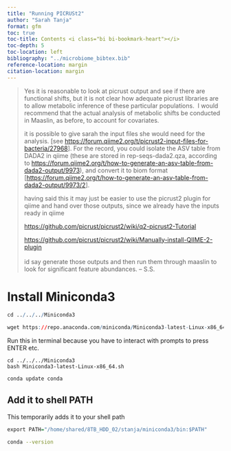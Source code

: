 ```yaml
---
title: "Running PICRUSt2"
author: "Sarah Tanja"
format: gfm
toc: true
toc-title: Contents <i class="bi bi-bookmark-heart"></i>
toc-depth: 5
toc-location: left
bibliography: "../microbiome_bibtex.bib"
reference-location: margin
citation-location: margin
---
```


> Yes it is reasonable to look at picrust output and see if there are functional shifts, but it is not clear how adequate picrust libraries are to allow metabolic inference of these particular populations.  I would recommend that the actual analysis of metabolic shifts be conducted in Maaslin, as before, to account for covariates.
>
> it is possible to give sarah the input files she would need for the analysis. \[see [https://forum.qiime2.org/t/picrust2-input-files-for-bacteria/27968](https://urldefense.com/v3/__https://forum.qiime2.org/t/picrust2-input-files-for-bacteria/27968__;!!K-Hz7m0Vt54!iZIXAiB2i2QtliEgrFMztEKZHQZuAILNAY54WW_klnDOn0rCNia6tnE-GrFq0efQ8IeJkkAwEJWtIM0$)\]. For the record, you could isolate the ASV table from DADA2 in qiime (these are stored in rep-seqs-dada2.qza, according to [https://forum.qiime2.org/t/how-to-generate-an-asv-table-from-dada2-output/9973](https://urldefense.com/v3/__https://forum.qiime2.org/t/how-to-generate-an-asv-table-from-dada2-output/9973__;!!K-Hz7m0Vt54!iZIXAiB2i2QtliEgrFMztEKZHQZuAILNAY54WW_klnDOn0rCNia6tnE-GrFq0efQ8IeJkkAwpWyxhvY$)), and convert it to biom format \[[https://forum.qiime2.org/t/how-to-generate-an-asv-table-from-dada2-output/9973/2](https://urldefense.com/v3/__https://forum.qiime2.org/t/how-to-generate-an-asv-table-from-dada2-output/9973/2__;!!K-Hz7m0Vt54!iZIXAiB2i2QtliEgrFMztEKZHQZuAILNAY54WW_klnDOn0rCNia6tnE-GrFq0efQ8IeJkkAwc-L0gtk$)\]. 
>
> having said this it may just be easier to use the picrust2 plugin for qiime and hand over those outputs, since we already have the inputs ready in qiime
>
> [https://github.com/picrust/picrust2/wiki/q2-picrust2-Tutorial](https://urldefense.com/v3/__https://github.com/picrust/picrust2/wiki/q2-picrust2-Tutorial__;!!K-Hz7m0Vt54!iZIXAiB2i2QtliEgrFMztEKZHQZuAILNAY54WW_klnDOn0rCNia6tnE-GrFq0efQ8IeJkkAwVcNVfvQ$)
>
> [https://github.com/picrust/picrust2/wiki/Manually-install-QIIME-2-plugin](https://urldefense.com/v3/__https://github.com/picrust/picrust2/wiki/Manually-install-QIIME-2-plugin__;!!K-Hz7m0Vt54!iZIXAiB2i2QtliEgrFMztEKZHQZuAILNAY54WW_klnDOn0rCNia6tnE-GrFq0efQ8IeJkkAwAif4ef0$)\
> \
> id say generate those outputs and then run them through maaslin to look for significant feature abundances. -- S.S.

# Install Miniconda3

```r
cd ../../../Miniconda3

wget https://repo.anaconda.com/miniconda/Miniconda3-latest-Linux-x86_64.sh
```

Run this in terminal because you have to interact with prompts to press ENTER etc.

```         
cd ../../../Miniconda3
bash Miniconda3-latest-Linux-x86_64.sh
```

```r
conda update conda
```

## Add it to shell PATH

This temporarily adds it to your shell path

```r
export PATH="/home/shared/8TB_HDD_02/stanja/miniconda3/bin:$PATH"
```

```bash
conda --version
```
